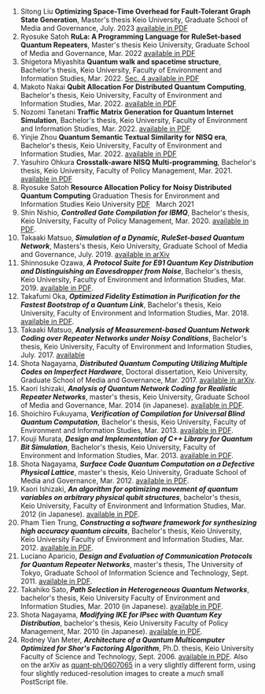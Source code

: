 1.  Sitong Liu
    **Optimizing Space-Time Overhead for Fault-Tolerant Graph State Generation**,
    Master's thesis Keio University, Graduate School of Media and Governance, July. 2023
    [available in PDF](publications/sitong_master_thesis.pdf)
2.  Ryosuke Satoh
    **RuLa: A Programming Language for RuleSet-based Quantum Repeaters**,
    Master's thesis Keio University, Graduate School of Media and Governance, Mar. 2022
    [available in PDF](publications/cocori_mthesis.pdf)
3.  Shigetora Miyashita
    **Quantum walk and spacetime structure**,
    Bachelor's thesis, Keio University, Faculty of Environment and Information Studies, Mar. 2022.
    [Sec. 4 available in PDF](https://arxiv.org/abs/2305.19568)
4.  Makoto Nakai
    **Qubit Allocation For Distributed Quantum Computing**,
    Bachelor's thesis, Keio University, Faculty of Environment and Information Studies, Mar. 2022.
    [available in PDF](publications/dave_bthesis.pdf)
5.  Nozomi Tanetani
    **Traffic Matrix Generation for Quantum Internet Simulation**,
    Bachelor's thesis, Keio University, Faculty of Environment and Information Studies, Mar. 2022.
    [available in PDF](publications/thesis21-zomi.pdf)
6.  Yinjie Zhou
    **Quantum Semantic Textual Similarity for NISQ era**,
    Bachelor's thesis, Keio University, Faculty of Environment and Information Studies, Mar. 2022.
    [available in PDF](publications/syu_bthesis.pdf)
7.  Yasuhiro Ohkura
    **Crosstalk-aware NISQ Multi-programming**,
    Bachelor's thesis, Keio University, Faculty of Policy Management, Mar. 2021.
    [available in PDF](publications/rum_bthesis.pdf)
8.  Ryosuke Satoh
    **Resource Allocation Policy for Noisy Distributed Quantum Computing**
    Graduation Thesis for Environment and Information Studies Keio University [PDF](publications/cocori_GP_final_compressed.pdf)   March 2021
9.  Shin Nishio,
    **_Controlled Gate Compilation for IBMQ_**,
    Bachelor's thesis, Keio University, Faculty of Policy Management, Mar. 2020.
    [available in PDF](publications/parton_bthesis.pdf).
10.  Takaaki Matsuo,
    **_Simulation of a Dynamic, RuleSet-based Quantum Network_**,
    Masters's thesis, Keio University, Graduate School of Media and Governance, July. 2019.
    [available in arXiv](https://arxiv.org/pdf/1908.10758.pdf)
11.  Shinnosuke Ozawa,
    **_A Protocol Suite for E91 Quantum Key Distribution and Distinguishing an Eavesdropper from Noise_**,
    Bachelor's thesis, Keio University, Faculty of Environment and Information Studies, Mar. 2019.
    [available in PDF](publications/chanou_bthesis.pdf).
12.  Takafumi Oka,
    **_Optimized Fidelity Estimation in Purification for the Fastest Bootstrap of a Quantum Link_**,
    Bachelor's thesis, Keio University, Faculty of Environment and Information Studies, Mar. 2018.
    [available in PDF](publications/takafumi_bachelors_thesis.pdf).
13.  Takaaki Matsuo,
    **_Analysis of Measurement-based Quantum Network Coding over Repeater Networks under Noisy Conditions_**,
    Bachelor's thesis, Keio University, Faculty of Environment and Information Studies, July. 2017.
    [available](publications/thesis_kaaki_20170719.pdf)
14.  Shota Nagayama,
    **_Distributed Quantum Computing Utilizing Multiple Codes on Imperfect Hardware_**,
    Doctoral dissertation, Keio University, Graduate School of Media and Governance, Mar. 2017.
    [available in arXiv](https://arxiv.org/abs/1704.02620).
15.  Kaori Ishizaki,
    **_Analysis of Quantum Network Coding for Realistic Repeater Networks_**,
    master's thesis, Keio University, Graduate School of Media and Governance, Mar. 2014 (in Japanese).
    [available in PDF](publications/kaori_mthesis.pdf).
16.  Shoichiro Fukuyama,
    **_Verification of Compilation for Universal Blind Quantum Computation_**,
    Bachelor's thesis, Keio University, Faculty of Environment and Information Studies, Mar. 2013.
    [available in PDF](publications/fukuyama_bthesis.pdf).
17.  Kouji Murata,
    **_Design and Implementation of C++ Library for Quantum Bit Simulation_**,
    Bachelor's thesis, Keio University, Faculty of Environment and Information Studies, Mar. 2013.
    [available in PDF](publications/malt_bthesis.pdf).
18.  Shota Nagayama,
    **_Surface Code Quantum Computation on a Defective Physical Lattice_**,
    master's thesis, Keio University, Graduate School of Media and Governance, Mar. 2012.
    [available in PDF](publications/nagayama_m-thesis.pdf).
19.  Kaori Ishizaki,
    **_An algorithm for optimizing movement of quantum variables on arbitrary physical qubit structures_**,
    bachelor's thesis, Keio University, Faculty of Environment and Information Studies, Mar. 2012 (in Japanese).
    [available in PDF](publications/kaori_bthesis.pdf).
20.  Pham Tien Trung,
    **_Constructing a software framework for synthesizing high accuracy quantum circuits_**,
    Bachelor's thesis, Keio University, Keio University Faculty of Environment and Information Studies, Mar. 2012.
    [available in PDF](publications/pham_bthesis.pdf).
21.  Luciano Aparicio,
    **_Design and Evaluation of Communication Protocols for Quantum Repeater Networks_**,
    master's thesis, The University of Tokyo, Graduate School of Information Science and Technology, Sept. 2011.
    [available in PDF](publications/Aparicio-master-thesis.pdf).
22.  Takahiko Sato,
    **_Path Selection in Heterogeneous Quantum Networks_**,
    bachelor's thesis, Keio University Faculty of Environment and Information Studies, Mar. 2010 (in Japanese).
    [available in PDF](publications/satoh-bachelor-thesis.pdf).
23.  Shota Nagayama,
    **_Modifying IKE for IPsec with Quantum Key Distribution_**,
    bachelor's thesis, Keio University Faculty of Policy Management, Mar. 2010 (in Japanese).
    [available in PDF](publications/nagayama_b-thesis.pdf).
24.  Rodney Van Meter,
    **_Architecture of a Quantum Multicomputer Optimized for Shor's Factoring Algorithm_**,
    Ph.D. thesis, Keio University Faculty of Science and Technology, Sept. 2006.
    [available in PDF](publications/van-meter-thesis-final-a4.pdf). Also on the arXiv as [quant-ph/0607065](http://arxiv.org/abs/quant-ph/0607065) in a very slightly different form, using four slightly reduced-resolution images to create a _much_ small PostScript file.
